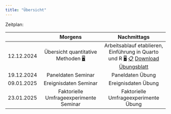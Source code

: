 ```yaml
---
title: "Übersicht"
---
```


Zeitplan:

|     |                Morgens         |          Nachmittags                     |
|:---:|:-----------------------------------:|:--------------------------------------:|
|  12.12.2024  |Übersicht quantitative Methoden  [🖥](/slides/1_seminar.html "Seminarfolien")         | Arbeitsablauf etablieren, Einführung in Quarto und R   [🖥](/slides/1_uebung.html "Übungsfolien")     [📋](/uebungen/1_uebungsblatt.html "1. Übungsblatt (Lösungen)")    [Download Übungsblatt](downloads/1_uebungsblatt_studis.qmd)                 |
|  19.12.2024  | Paneldaten Seminar         | Paneldaten Übung                          |
|  09.01.2025  | Ereignisdaten Seminar          | Ereignisdaten Übung |
|  23.01.2025  | Faktorielle Umfrageexperimente   Seminar            | Faktorielle Umfrageexperimente Übung                 |





 <!-- [ 📝](/abgaben/1_abgabe.html "1. Abgabe")  -->
